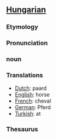==[[Hungarian]]==
===Etymology===
===Pronunciation===
=== noun ===
===Translations===

*[[Dutch]]: paard
*[[English]]: horse
*[[French]]: cheval
*[[German]]: Pferd
*[[Turkish]]: at

===Thesaurus===